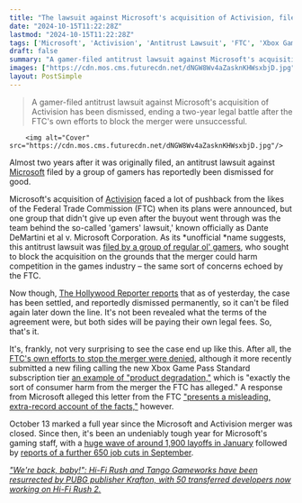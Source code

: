 ```yaml
---
title: "The lawsuit against Microsoft's acquisition of Activision, filed by a group of everyday gamers, has reportedly been settled and permanently dismissed"
date: "2024-10-15T11:22:28Z"
lastmod: "2024-10-15T11:22:28Z"
tags: ['Microsoft', 'Activision', 'Antitrust Lawsuit', 'FTC', 'Xbox Game Pass', 'Merger', 'Gaming Industry']
draft: false
summary: "A gamer-filed antitrust lawsuit against Microsoft's acquisition of Activision has been dismissed, ending a two-year legal battle after the FTC's own efforts to block the merger were unsuccessful."
images: ["https://cdn.mos.cms.futurecdn.net/dNGW8Wv4aZasknKHWsxbjD.jpg"]
layout: PostSimple
---
```

> A gamer-filed antitrust lawsuit against Microsoft's acquisition of Activision has been dismissed, ending a two-year legal battle after the FTC's own efforts to block the merger were unsuccessful.


        <img alt="Cover" src="https://cdn.mos.cms.futurecdn.net/dNGW8Wv4aZasknKHWsxbjD.jpg"/>
        
Almost two years after it was originally filed, an antitrust lawsuit against [Microsoft](https://www.gamesradar.com/tag/microsoft/) filed by a group of gamers has reportedly been dismissed for good.

Microsoft's acquisition of [Activision](https://www.gamesradar.com/tag/activision/) faced a lot of pushback from the likes of the Federal Trade Commission (FTC) when its plans were announced, but one group that didn't give up even after the buyout went through was the team behind the so-called 'gamers' lawsuit,' known officially as Dante DeMartini et al v. Microsoft Corporation. As its *unofficial *name suggests, this antitrust lawsuit was [<u>filed by a group of regular ol' gamers</u>](https://www.gamesradar.com/microsoft-is-now-being-sued-by-random-gamers-over-its-activision-blizzard-deal/), who sought to block the acquisition on the grounds that the merger could harm competition in the games industry – the same sort of concerns echoed by the FTC. 

Now though, [<u>The Hollywood Reporter reports</u>](https://www.hollywoodreporter.com/business/business-news/microsoft-settles-gamers-antitrust-lawsuit-seeking-divestiture-activision-blizzard-1236031977/) that as of yesterday, the case has been settled, and reportedly dismissed permanently, so it can't be filed again later down the line. It's not been revealed what the terms of the agreement were, but both sides will be paying their own legal fees. So, that's it.

It's, frankly, not very surprising to see the case end up like this. After all, the [<u>FTC's own efforts to stop the merger were denied</u>](https://www.gamesradar.com/ftcs-appeal-in-the-microsoft-activision-blizzard-case-gets-shot-down/), although it more recently submitted a new filing calling the new Xbox Game Pass Standard subscription tier [<u>an example of "product degradation,"</u>](https://www.gamesradar.com/games/ftc-calls-new-xbox-game-pass-standard-a-degraded-product-says-the-subscription-changes-are-exactly-the-sort-of-consumer-harm-from-the-activision-merger-it-alleged-could-happen/) which is "exactly the sort of consumer harm from the merger the FTC has alleged." A response from Microsoft alleged this letter from the FTC [<u>"presents a misleading, extra-record account of the facts,"</u>](https://www.gamesradar.com/platforms/xbox/microsoft-hits-back-at-the-ftcs-misleading-letter-that-called-xbox-game-pass-standard-a-degraded-service-as-a-result-of-the-activision-blizzard-buyout/) however.

October 13 marked a full year since the Microsoft and Activision merger was closed. Since then, it's been an undeniably tough year for Microsoft's gaming staff, with a [<u>huge wave of around 1,900 layoffs in January</u>](https://www.gamesradar.com/phil-spencer-announces-microsoft-is-laying-off-nearly-2000-people-from-its-gaming-division/) followed by [<u>reports of a further 650 job cuts in September</u>](https://www.gamesradar.com/games/microsoft-is-reportedly-laying-off-a-further-650-people-from-its-gaming-staff-7-months-after-cutting-1900-roles-across-zenimax-xbox-and-activision-blizzard/).

[<u><em>"We're back, baby!": Hi-Fi Rush and Tango Gameworks have been resurrected by PUBG publisher Krafton, with 50 transferred developers now working on Hi-Fi Rush 2.</em></u>](https://www.gamesradar.com/games/action/were-back-baby-hi-fi-rush-and-tango-gameworks-have-been-resurrected-by-pubg-publisher-krafton-with-50-transferred-developers-now-working-on-hi-fi-rush-2/)
        